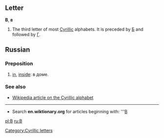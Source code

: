 == Letter ==
'''В''', '''в'''

#The third letter of most [[Cyrillic]] alphabets. It is preceded by [[Б]] and followed by [[Г]].

== Russian ==
=== Preposition ===

# [[in]], [[inside]]: в доме.

===See also===
*[[w:Cyrillic alphabet|Wikipedia article on the Cyrillic alphabet]]

----

*Search '''en.wiktionary.org''' for articles beginning with: '''[http://wiktionary.org/w/wiki.phtml?title=Special:Allpages&from=В В]

[[Category:Cyrillic letters]]
[[pl:В]]
[[ru:В]]